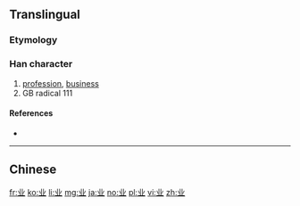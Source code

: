 {{also|業}}<!-- may be replaced by zh-forms -->
==Translingual==
{{stroke order}}
===Etymology===
{{Han simp|業}}

===Han character===
{{Han char|rn=1|rad=一|as=04|sn=5|four=|canj=TC,XTC|ids=⿻䒑⿰丨丨}}

# [[profession]], [[business]]
# GB radical 111

====References====
* {{Han ref|kx=0078.021|hdz=10015.040|uh=4E1A|ud=19994}}

----
==Chinese==
{{zh-see|業}}

[[fr:业]]
[[ko:业]]
[[li:业]]
[[mg:业]]
[[ja:业]]
[[no:业]]
[[pl:业]]
[[vi:业]]
[[zh:业]]